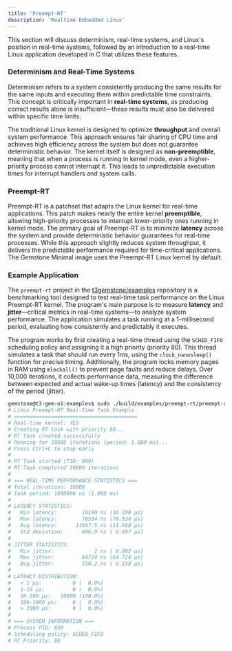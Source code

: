 ```yaml
---
title: 'Preempt-RT'
description: 'Realtime Embedded Linux'
---
```


This section will discuss determinism, real-time systems, and Linux's position in real-time systems, followed by an introduction to a real-time Linux application developed in C that utilizes these features.

### Determinism and Real-Time Systems

Determinism refers to a system consistently producing the same results for the same inputs and executing them within predictable time constraints. This concept is critically important in **real-time systems**, as producing correct results alone is insufficient—these results must also be delivered within specific time limits.

The traditional Linux kernel is designed to optimize **throughput** and overall system performance. This approach ensures fair sharing of CPU time and achieves high efficiency across the system but does not guarantee deterministic behavior. The kernel itself is designed as **non-preemptible**, meaning that when a process is running in kernel mode, even a higher-priority process cannot interrupt it. This leads to unpredictable execution times for interrupt handlers and system calls.

### Preempt-RT

Preempt-RT is a patchset that adapts the Linux kernel for real-time applications. This patch makes nearly the entire kernel **preemptible**, allowing high-priority processes to interrupt lower-priority ones running in kernel mode. The primary goal of Preempt-RT is to minimize **latency** across the system and provide deterministic behavior guarantees for real-time processes. While this approach slightly reduces system throughput, it delivers the predictable performance required for time-critical applications. The Gemstone Minimal image uses the Preempt-RT Linux kernel by default.

### Example Application

The `preempt-rt` project in the [t3gemstone/examples](https://github.com/t3gemstone/examples) repository is a benchmarking tool designed to test real-time task performance on the Linux Preempt-RT kernel. The program's main purpose is to measure **latency** and **jitter**—critical metrics in real-time systems—to analyze system performance. The application simulates a task running at a 1-millisecond period, evaluating how consistently and predictably it executes.

The program works by first creating a real-time thread using the `SCHED_FIFO` scheduling policy and assigning it a high priority (priority 80). This thread simulates a task that should run every 1ms, using the `clock_nanosleep()` function for precise timing. Additionally, the program locks memory pages in RAM using `mlockall()` to prevent page faults and reduce delays. Over 10,000 iterations, it collects performance data, measuring the difference between expected and actual wake-up times (latency) and the consistency of the period (jitter).

```bash
gemstone@t3-gem-o1:examples$ sudo ./build/examples/preempt-rt/preempt-rt
# Linux Preempt-RT Real-Time Task Example
# ========================================
# Real-time kernel: YES
# Creating RT task with priority 80...
# RT task created successfully
# Running for 10000 iterations (period: 1.000 ms)...
# Press Ctrl+C to stop early
# 
# RT Task started (TID: 900)
# RT Task completed 10000 iterations
# 
# === REAL-TIME PERFORMANCE STATISTICS ===
# Total iterations: 10000
# Task period: 1000000 ns (1.000 ms)
# 
# LATENCY STATISTICS:
#   Min latency:        10190 ns (10.190 μs)
#   Max latency:        76534 ns (76.534 μs)
#   Avg latency:      11667.5 ns (11.668 μs)
#   Std deviation:      696.9 ns ( 0.697 μs)
# 
# JITTER STATISTICS:
#   Min jitter:             2 ns ( 0.002 μs)
#   Max jitter:         64724 ns (64.724 μs)
#   Avg jitter:         158.2 ns ( 0.158 μs)
# 
# LATENCY DISTRIBUTION:
#   < 1 μs:          0 (  0.0%)
#   1-10 μs:         0 (  0.0%)
#   10-100 μs:   10000 (100.0%)
#   100-1000 μs:     0 (  0.0%)
#   > 1000 μs:       0 (  0.0%)
# 
# === SYSTEM INFORMATION ===
# Process PID: 899
# Scheduling policy: SCHED_FIFO
# RT Priority: 80
```
